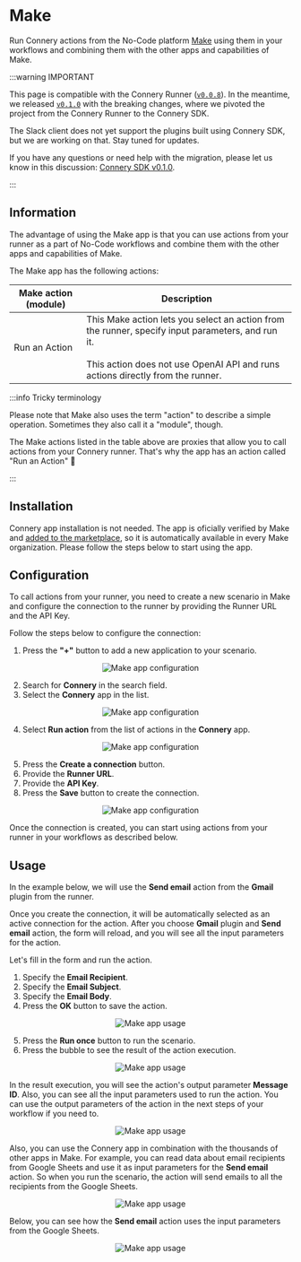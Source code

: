 # Make

Run Connery actions from the No-Code platform [Make](https://www.make.com/) using them in your workflows and combining them with the other apps and capabilities of Make.

:::warning IMPORTANT

This page is compatible with the Connery Runner ([`v0.0.8`](https://github.com/connery-io/connery-sdk/releases/tag/v0.0.8)).
In the meantime, we released [`v0.1.0`](https://github.com/connery-io/connery-sdk/releases/tag/v0.1.0) with the breaking changes, where we pivoted the project from the Connery Runner to the Connery SDK.

The Slack client does not yet support the plugins built using Connery SDK, but we are working on that.
Stay tuned for updates.

If you have any questions or need help with the migration, please let us know in this discussion: [Connery SDK v0.1.0](https://github.com/connery-io/connery-sdk/discussions/109).

:::

## Information

The advantage of using the Make app is that you can use actions from your runner as a part of No-Code workflows and combine them with the other apps and capabilities of Make.

The Make app has the following actions:

| Make action (module) | Description                                                                                                                                                                               |
| -------------------- | ----------------------------------------------------------------------------------------------------------------------------------------------------------------------------------------- |
| Run an Action        | This Make action lets you select an action from the runner, specify input parameters, and run it.<br/><br/>This action does not use OpenAI API and runs actions directly from the runner. |

:::info Tricky terminology

Please note that Make also uses the term "action" to describe a simple operation. Sometimes they also call it a "module", though.

The Make actions listed in the table above are proxies that allow you to call actions from your Connery runner.
That's why the app has an action called "Run an Action" 🤭

:::

## Installation

Connery app installation is not needed.
The app is oficially verified by Make and [added to the marketplace](https://www.make.com/en/integrations/connery),
so it is automatically available in every Make organization.
Please follow the steps below to start using the app.

## Configuration

To call actions from your runner, you need to create a new scenario in Make and
configure the connection to the runner by providing the Runner URL and the API Key.

Follow the steps below to configure the connection:

1. Press the **"+"** button to add a new application to your scenario.

<p align="center">
  <img src="/img/make/create-scenario1.png" alt="Make app configuration" />
</p>

2. Search for **Connery** in the search field.
3. Select the **Connery** app in the list.

<p align="center">
  <img src="/img/make/create-scenario2.png" alt="Make app configuration" />
</p>

4. Select **Run action** from the list of actions in the **Connery** app.

<p align="center">
  <img src="/img/make/create-scenario3.png" alt="Make app configuration" />
</p>

5. Press the **Create a connection** button.
6. Provide the **Runner URL**.
7. Provide the **API Key**.
8. Press the **Save** button to create the connection.

<p align="center">
  <img src="/img/make/create-scenario4.png" alt="Make app configuration" />
</p>

Once the connection is created, you can start using actions from your runner in your workflows as described below.

## Usage

In the example below, we will use the **Send email** action from the **Gmail** plugin from the runner.

Once you create the connection, it will be automatically selected as an active connection for the action.
After you choose **Gmail** plugin and **Send email** action,
the form will reload, and you will see all the input parameters for the action.

Let's fill in the form and run the action.

1. Specify the **Email Recipient**.
2. Specify the **Email Subject**.
3. Specify the **Email Body**.
4. Press the **OK** button to save the action.

<p align="center">
  <img src="/img/make/create-scenario5.png" alt="Make app usage" />
</p>

5. Press the **Run once** button to run the scenario.
6. Press the bubble to see the result of the action execution.

<p align="center">
  <img src="/img/make/create-scenario6.png" alt="Make app usage" />
</p>

In the result execution, you will see the action's output parameter **Message ID**.
Also, you can see all the input parameters used to run the action.
You can use the output parameters of the action in the next steps of your workflow if you need to.

<p align="center">
  <img src="/img/make/create-scenario7.png" alt="Make app usage" />
</p>

Also, you can use the Connery app in combination with the thousands of other apps in Make.
For example, you can read data about email recipients from Google Sheets and use it as input parameters for the **Send email** action.
So when you run the scenario, the action will send emails to all the recipients from the Google Sheets.

<p align="center">
  <img src="/img/make/create-scenario8.png" alt="Make app usage" />
</p>

Below, you can see how the **Send email** action uses the input parameters from the Google Sheets.

<p align="center">
  <img src="/img/make/create-scenario9.png" alt="Make app usage" />
</p>
